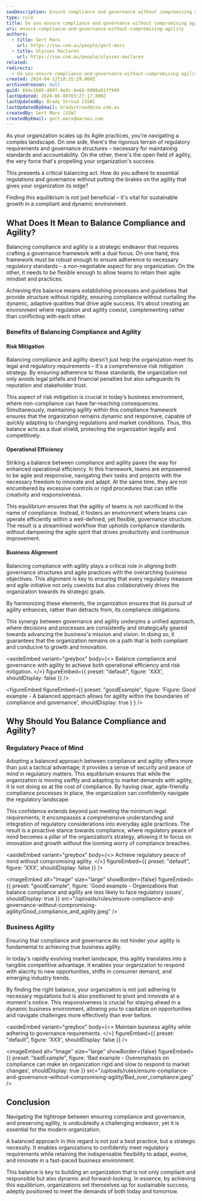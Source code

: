 ```yaml
---
seoDescription: Ensure compliance and governance without compromising agility to achieve operational efficiency, risk mitigation, and business alignment while maintaining regulatory peace of mind.
type: rule
title: Do you ensure compliance and governance without compromising agility?
uri: ensure-compliance-and-governance-without-compromising-agility
authors:
  - title: Gert Marx
    url: https://ssw.com.au/people/gert-marx
  - title: Ulysses Maclaren
    url: https://ssw.com.au/people/ulysses-maclaren
related:
redirects:
  - do-you-ensure-compliance-and-governance-without-compromising-agility
created: 2024-04-12T18:15:29.000Z
archivedreason: null
guid: 684c1885-d097-4e9c-8e68-0998a81ff940
lastUpdated: 2024-06-08T03:27:17.000Z
lastUpdatedBy: Brady Stroud [SSW]
lastUpdatedByEmail: bradystroud@ssw.com.au
createdBy: Gert Marx [SSW]
createdByEmail: gert.marx@marxoz.com
---
```


As your organization scales up its Agile practices, you're navigating a complex landscape. On one side, there's the rigorous terrain of regulatory requirements and governance structures – necessary for maintaining standards and accountability. On the other, there's the open field of agility, the very force that's propelling your organization's success.

This presents a critical balancing act. How do you adhere to essential regulations and governance without putting the brakes on the agility that gives your organization its edge?

Finding this equilibrium is not just beneficial – it's vital for sustainable growth in a compliant and dynamic environment.
## What Does It Mean to Balance Compliance and Agility?

Balancing compliance and agility is a strategic endeavor that requires crafting a governance framework with a dual focus. On one hand, this framework must be robust enough to ensure adherence to necessary regulatory standards – a non-negotiable aspect for any organization. On the other, it needs to be flexible enough to allow teams to retain their agile mindset and practices.

Achieving this balance means establishing processes and guidelines that provide structure without rigidity, ensuring compliance without curtailing the dynamic, adaptive qualities that drive agile success. It’s about creating an environment where regulation and agility coexist, complementing rather than conflicting with each other.

### Benefits of Balancing Compliance and Agility

#### Risk Mitigation

Balancing compliance and agility doesn't just help the organization meet its legal and regulatory requirements – it's a comprehensive risk mitigation strategy. By ensuring adherence to these standards, the organization not only avoids legal pitfalls and financial penalties but also safeguards its reputation and stakeholder trust.

This aspect of risk mitigation is crucial in today’s business environment, where non-compliance can have far-reaching consequences. Simultaneously, maintaining agility within this compliance framework ensures that the organization remains dynamic and responsive, capable of quickly adapting to changing regulations and market conditions. Thus, this balance acts as a dual shield, protecting the organization legally and competitively.

#### Operational Efficiency

Striking a balance between compliance and agility paves the way for enhanced operational efficiency. In this framework, teams are empowered to be agile and responsive, navigating their tasks and projects with the necessary freedom to innovate and adapt. At the same time, they are not encumbered by excessive controls or rigid procedures that can stifle creativity and responsiveness.

This equilibrium ensures that the agility of teams is not sacrificed in the name of compliance. Instead, it fosters an environment where teams can operate efficiently within a well-defined, yet flexible, governance structure. The result is a streamlined workflow that upholds compliance standards without dampening the agile spirit that drives productivity and continuous improvement.

#### Business Alignment

Balancing compliance with agility plays a critical role in aligning both governance structures and agile practices with the overarching business objectives. This alignment is key to ensuring that every regulatory measure and agile initiative not only coexists but also collaboratively drives the organization towards its strategic goals.

By harmonizing these elements, the organization ensures that its pursuit of agility enhances, rather than detracts from, its compliance obligations.

This synergy between governance and agility underpins a unified approach, where decisions and processes are consistently and strategically geared towards advancing the business's mission and vision. In doing so, it guarantees that the organization remains on a path that is both compliant and conducive to growth and innovation.

<asideEmbed
  variant="greybox"
  body={<>
    Balance compliance and governance with agility to achieve both operational efficiency and risk mitigation.
  </>}
  figureEmbed={{
    preset: "default",
    figure: 'XXX',
    shouldDisplay: false
  }}
/>

<figureEmbed figureEmbed={{
  preset: "goodExample",
  figure: 'Figure: Good example - A balanced approach allows for agility within the boundaries of compliance and governance',
  shouldDisplay: true
} } />


## Why Should You Balance Compliance and Agility?

### Regulatory Peace of Mind

Adopting a balanced approach between compliance and agility offers more than just a tactical advantage; it provides a sense of security and peace of mind in regulatory matters. This equilibrium ensures that while the organization is moving swiftly and adapting to market demands with agility, it is not doing so at the cost of compliance. By having clear, agile-friendly compliance processes in place, the organization can confidently navigate the regulatory landscape.

This confidence extends beyond just meeting the minimum legal requirements; it encompasses a comprehensive understanding and integration of regulatory considerations into everyday agile practices. The result is a proactive stance towards compliance, where regulatory peace of mind becomes a pillar of the organization’s strategy, allowing it to focus on innovation and growth without the looming worry of compliance breaches.

<asideEmbed
  variant="greybox"
  body={<>
    Achieve regulatory peace of mind without compromising agility.
  </>}
  figureEmbed={{
    preset: "default",
    figure: 'XXX',
    shouldDisplay: false
  }}
/>

<imageEmbed
  alt="Image"
  size="large"
  showBorder={false}
  figureEmbed={{
    preset: "goodExample",
    figure: 'Good example - Organizations that balance compliance and agility are less likely to face regulatory issues',
    shouldDisplay: true
  }}
  src="/uploads/rules/ensure-compliance-and-governance-without-compromising-agility/Good_compliance_and_agility.jpeg"
/>

### Business Agility

Ensuring that compliance and governance do not hinder your agility is fundamental to achieving true business agility.

In today's rapidly evolving market landscape, this agility translates into a tangible competitive advantage. It enables your organization to respond with alacrity to new opportunities, shifts in consumer demand, and emerging industry trends.

By finding the right balance, your organization is not just adhering to necessary regulations but is also positioned to pivot and innovate at a moment's notice. This responsiveness is crucial for staying ahead in a dynamic business environment, allowing you to capitalize on opportunities and navigate challenges more effectively than ever before.

<asideEmbed
  variant="greybox"
  body={<>
    Maintain business agility while adhering to governance requirements.
  </>}
  figureEmbed={{
    preset: "default",
    figure: 'XXX',
    shouldDisplay: false
  }}
/>

<imageEmbed
  alt="Image"
  size="large"
  showBorder={false}
  figureEmbed={{
    preset: "badExample",
    figure: 'Bad example - Overemphasis on compliance can make an organization rigid and slow to respond to market changes',
    shouldDisplay: true
  }}
  src="/uploads/rules/ensure-compliance-and-governance-without-compromising-agility/Bad_over_compliance.jpeg"
/>

## Conclusion

Navigating the tightrope between ensuring compliance and governance, and preserving agility, is undoubtedly a challenging endeavor, yet it is essential for the modern organization.

A balanced approach in this regard is not just a best practice, but a strategic necessity. It enables organizations to confidently meet regulatory requirements while retaining the indispensable flexibility to adapt, evolve, and innovate in a fast-paced business environment.

This balance is key to building an organization that is not only compliant and responsible but also dynamic and forward-looking. In essence, by achieving this equilibrium, organizations set themselves up for sustainable success, adeptly positioned to meet the demands of both today and tomorrow.
